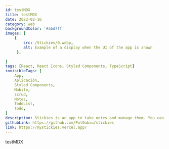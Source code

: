 ---
id: testMDX
title: testMDX
date: 2022-02-16
category: web
backgroundColor: '#abd7ff'
images: [
    {
        src: /Stickies/0.webp,
        alt: Example of a display when the UI of the app is shown
     },
     
]   
tags: [React, React Icons, Styled Components, TypeScript]
invisibleTags: [
    App,
    Aplicación,
    Styled Components,
    Mobile,
    scrud,
    Notes,
    TodoList,
    todo,
]
description: Stickies is an app to take notes and manage them. You can make private notes and classify them into categories.
githubLink: https://github.com/PolGubau/stickies
link: https://mystickies.vercel.app/
---

testMDX